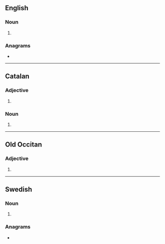 {{also|Grans|gräns}}
==English==

===Noun===
{{head|en|noun form}}

# {{plural of|en|gran}}

===Anagrams===
* {{anagrams|en|a=agnrs|NARGs|gRNAs|gnars|grnas|nargs|sgRNA|sgrna|srang}}

----

==Catalan==

===Adjective===
{{head|ca|adjective form}}

# {{plural of|ca|gran}}

===Noun===
{{head|ca|noun form}}

# {{plural of|ca|gra}}

----

==Old Occitan==

===Adjective===
{{head|pro|adjective form|g=m-p}}

# {{plural of|pro|gran}}

----

==Swedish==

===Noun===
{{head|sv|noun form}}

# {{sv-noun-form-indef-gen|gran}}

===Anagrams===
* {{anagrams|sv|a=agnrs|garns|rangs}}